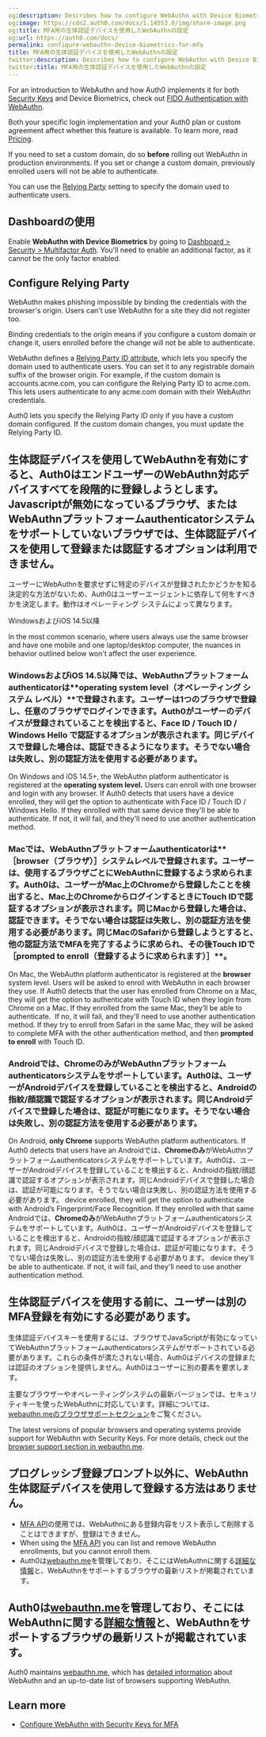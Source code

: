 ```yaml
---
og:description: Describes how to configure WebAuthn with Device Biometrics
og:image: https://cdn2.auth0.com/docs/1.14553.0/img/share-image.png
og:title: MFA用の生体認証デバイスを使用したWebAuthnの設定
og:url: https://auth0.com/docs/
permalink: configure-webauthn-device-biometrics-for-mfa
title: MFA用の生体認証デバイスを使用したWebAuthnの設定
twitter:description: Describes how to configure WebAuthn with Device Biometrics
twitter:title: MFA用の生体認証デバイスを使用したWebAuthnの設定
---
```


For an introduction to WebAuthn and how Auth0 implements it for both [Security Keys](/docs/secure/multi-factor-authentication/fido-authentication-with-webauthn/configure-webauthn-security-keys-for-mfa) and Device Biometrics, check out [FIDO Authentication with WebAuthn](/docs/secure/multi-factor-authentication/fido-authentication-with-webauthn).

<Card title="Availability varies by Auth0 plan">

Both your specific login implementation and your Auth0 plan or custom agreement affect whether this feature is available. To learn more, read [Pricing](https://auth0.com/pricing).

</Card>

<Warning>

If you need to set a custom domain, do so **before** rolling out WebAuthn in production environments. If you set or change a custom domain, previously enrolled users will not be able to authenticate.

You can use the [Relying Party](#configure-relying-party) setting to specify the domain used to authenticate users.

</Warning>

## Dashboardの使用

Enable **WebAuthn with Device Biometrics** by going to [Dashboard > Security > Multifactor Auth](https://manage.auth0.com/#/security/mfa). You'll need to enable an additional factor, as it cannot be the only factor enabled.

## Configure Relying Party

WebAuthn makes phishing impossible by binding the credentials with the browser's origin. Users can't use WebAuthn for a site they did not register too.

Binding credentials to the origin means if you configure a <Tooltip tip="Custom Domain: Third-party domain with a specialized, or vanity, name." cta="View Glossary" href="/docs/glossary?term=custom+domain">custom domain</Tooltip> or change it, users enrolled before the change will not be able to authenticate.

WebAuthn defines a [Relying Party ID attribute](https://www.w3.org/TR/webauthn-2/#relying-party-identifier), which lets you specify the domain used to authenticate users. You can set it to any registrable domain suffix of the browser origin. For example, if the custom domain is accounts.acme.com, you can configure the <Tooltip tip="Relying Party: Entity (such as a service or application) that depends on a third-party identity provider to authenticate a user." cta="View Glossary" href="/docs/glossary?term=Relying+Party">Relying Party</Tooltip> ID to acme.com. This lets users authenticate to any acme.com domain with their WebAuthn credentials.

Auth0 lets you specify the Relying Party ID only if you have a custom domain configured. If the custom domain changes, you must update the Relying Party ID.

## 生体認証デバイスを使用してWebAuthnを有効にすると、Auth0はエンドユーザーのWebAuthn対応デバイスすべてを段階的に登録しようとします。Javascriptが無効になっているブラウザ、またはWebAuthnプラットフォームauthenticatorシステムをサポートしていないブラウザでは、生体認証デバイスを使用して登録または認証するオプションは利用できません。

ユーザーにWebAuthnを要求せずに特定のデバイスが登録されたかどうかを知る決定的な方法がないため、Auth0はユーザーエージェントに依存して何をすべきかを決定します。動作はオペレーティング システムによって異なります。

WindowsおよびiOS 14.5以降

<Callout icon="file-lines" color="#0EA5E9" iconType="regular">

In the most common scenario, where users always use the same browser and have one mobile and one laptop/desktop computer, the nuances in behavior outlined below won't affect the user experience.

</Callout>

### WindowsおよびiOS 14.5以降では、WebAuthnプラットフォームauthenticatorは**operating system level（オペレーティング システム レベル）**で登録されます。ユーザーは1つのブラウザで登録し、任意のブラウザでログインできます。Auth0がユーザーのデバイスが登録されていることを検出すると、Face ID / Touch ID / Windows Hello で認証するオプションが表示されます。同じデバイスで登録した場合は、認証できるようになります。そうでない場合は失敗し、別の認証方法を使用する必要があります。

On Windows and iOS 14.5+, the WebAuthn platform authenticator is registered at the **operating system level.** Users can enroll with one browser and login with any browser. If Auth0 detects that users have a device enrolled, they will get the option to authenticate with Face ID / Touch ID / Windows Hello. If they enrolled with that same device they'll be able to authenticate. If not, it will fail, and they'll need to use another authentication method.

### Macでは、WebAuthnプラットフォームauthenticatorは**［browser（ブラウザ）］**システムレベルで登録されます。ユーザーは、使用するブラウザごとにWebAuthnに登録するよう求められます。Auth0は、ユーザーがMac上のChromeから登録したことを検出すると、Mac上のChromeからログインするときにTouch IDで認証するオプションが表示されます。同じMacから登録した場合は、認証できます。そうでない場合は認証は失敗し、別の認証方法を使用する必要があります。同じMacのSafariから登録しようとすると、他の認証方法でMFAを完了するように求められ、その後Touch IDで**［prompted to enroll（登録するように求められます）］**。

On Mac, the WebAuthn platform authenticator is registered at the **browser** system level. Users will be asked to enroll with WebAuthn in each browser they use. If Auth0 detects that the user has enrolled from Chrome on a Mac, they will get the option to authenticate with Touch ID when they login from Chrome on a Mac. If they enrolled from the same Mac, they’ll be able to authenticate.  If no, it will fail, and they'll need to use another authentication method. If they try to enroll from Safari in the same Mac, they will be asked to complete <Tooltip tip="Multi-factor authentication (MFA): User authentication process that uses a factor in addition to username and password such as a code via SMS." cta="View Glossary" href="/docs/glossary?term=MFA">MFA</Tooltip> with the other authentication method, and then **prompted to enroll** with Touch ID.

### Androidでは、**Chromeのみ**がWebAuthnプラットフォームauthenticatorsシステムをサポートしています。Auth0は、ユーザーがAndroidデバイスを登録していることを検出すると、Androidの指紋/顔認識で認証するオプションが表示されます。同じAndroidデバイスで登録した場合は、認証が可能になります。そうでない場合は失敗し、別の認証方法を使用する必要があります。

On Android, **only Chrome** supports WebAuthn platform authenticators. If Auth0 detects that users have an Androidでは、**Chromeのみ**がWebAuthnプラットフォームauthenticatorsシステムをサポートしています。Auth0は、ユーザーがAndroidデバイスを登録していることを検出すると、Androidの指紋/顔認識で認証するオプションが表示されます。同じAndroidデバイスで登録した場合は、認証が可能になります。そうでない場合は失敗し、別の認証方法を使用する必要があります。 device enrolled, they will get the option to authenticate with Android’s Fingerprint/Face Recognition. If they enrolled with that same Androidでは、**Chromeのみ**がWebAuthnプラットフォームauthenticatorsシステムをサポートしています。Auth0は、ユーザーがAndroidデバイスを登録していることを検出すると、Androidの指紋/顔認識で認証するオプションが表示されます。同じAndroidデバイスで登録した場合は、認証が可能になります。そうでない場合は失敗し、別の認証方法を使用する必要があります。 device they'll be able to authenticate. If not, it will fail, and they'll need to use another authentication method.

## 生体認証デバイスを使用する前に、ユーザーは別のMFA登録を有効にする必要があります。

生体認証デバイスキーを使用するには、ブラウザでJavaScriptが有効になっていてWebAuthnプラットフォームauthenticatorsシステムがサポートされている必要があります。これらの条件が満たされない場合、Auth0はデバイスの登録または認証のオプションを提供しません。Auth0はユーザーに別の要素を要求します。

主要なブラウザーやオペレーティングシステムの最新バージョンでは、セキュリティキーを使ったWebAuthnに対応しています。詳細については、[webauthn.meのブラウザサポートセクション]()をご覧ください。

The latest versions of popular browsers and operating systems provide support for WebAuthn with Security Keys. For more details, check out the [browser support section in webauthn.me](https://webauthn.me/browser-support).

## プログレッシブ登録プロンプト以外に、WebAuthn生体認証デバイスを使用して登録する方法はありません。

* [MFA API](/mfa/mfa-developer-resources/mfa-api)の使用では、WebAuthnにある登録内容をリスト表示して削除することはできますが、登録はできません。
* When using the [MFA API](/docs/secure/multi-factor-authentication/multi-factor-authentication-developer-resources/mfa-api) you can list and remove WebAuthn enrollments, but you cannot enroll them.
* Auth0は[webauthn.me]()を管理しており、そこにはWebAuthnに関する[詳細な情報]()と、WebAuthnをサポートするブラウザの最新リストが掲載されています。

## Auth0は[webauthn.me]()を管理しており、そこにはWebAuthnに関する[詳細な情報]()と、WebAuthnをサポートするブラウザの最新リストが掲載されています。

Auth0 maintains [webauthn.me](https://a0.to/webauthme-auth0-docs), which has [detailed information](https://webauthn.me/introduction) about WebAuthn and an up-to-date list of browsers supporting WebAuthn.

## Learn more

* [Configure WebAuthn with Security Keys for MFA](/docs/secure/multi-factor-authentication/fido-authentication-with-webauthn/configure-webauthn-security-keys-for-mfa)